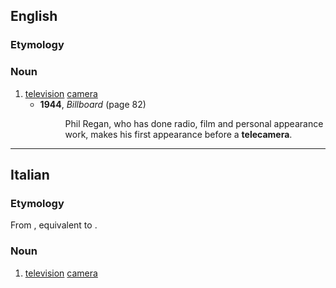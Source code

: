 ==English==

===Etymology===
{{prefix|en|tele|camera}}

===Noun===
{{en-noun}}

# [[television]] [[camera]]
#* '''1944''', ''Billboard'' (page 82)
#*: Phil Regan, who has done radio, film and personal appearance work, makes his first appearance before a '''telecamera'''.

----

==Italian==

===Etymology===
From {{der|it|en|[[television]] [[camera]]}}, equivalent to {{af|it|tele-|camera}}.

===Noun===
{{it-noun|f}}

# [[television]] [[camera]]